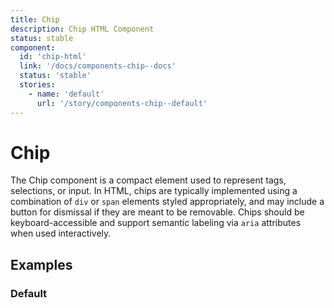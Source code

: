 ```yaml
---
title: Chip
description: Chip HTML Component
status: stable
component:
  id: 'chip-html'
  link: '/docs/components-chip--docs'
  status: 'stable'
  stories:
    - name: 'default'
      url: '/story/components-chip--default'
---
```


# Chip

The Chip component is a compact element used to represent tags, selections, or input. In HTML, chips are typically implemented using a combination of `div` or `span` elements styled appropriately, and may include a button for dismissal if they are meant to be removable. Chips should be keyboard-accessible and support semantic labeling via `aria` attributes when used interactively.

<Section current="html">

<ComponentPreview>
  <Chip label="Label" />
</ComponentPreview>

## Examples

### Default

<StorybookFrame className="h-20" componentId="chip-html" story="default" />

</Section>
